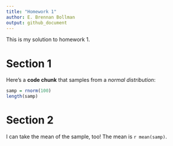 ```yaml
---
title: "Homework 1"
author: E. Brennan Bollman
output: github_document
---
```


This is my solution to homework 1.

# Section 1

Here's a **code chunk** that samples from 
a _normal distribution_:

```r
samp = rnorm(100)
length(samp)
```

# Section 2

I can take the mean of the sample, too!
The mean is `r mean(samp)`.